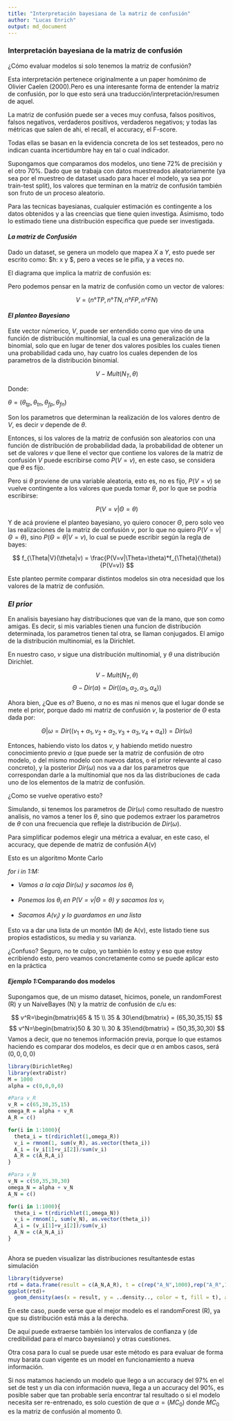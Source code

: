 ```yaml
---
title: "Interpretación bayesiana de la matriz de confusión"
author: "Lucas Enrich"
output: md_document
---
```


### Interpretación bayesiana de la matriz de confusión

¿Cómo evaluar modelos si solo tenemos la matriz de confusión?

Esta interpretación pertenece originalmente a un paper homónimo de Olivier Caelen (2000).Pero es una interesante forma de entender la matriz de confusión, por lo que esto será una traducción/interpretación/resumen de aquel.

La matriz de confusión puede ser a veces muy confusa, falsos positivos, falsos negativos, verdaderos positivos, verdaderos negativos; y todas las métricas que salen de ahi, el recall, el accuracy, el F-score.

Todas ellas se basan en la evidencia concreta de los set testeados, pero no indican cuanta incertidumbre hay en tal o cual indicador.

Supongamos que comparamos dos modelos, uno tiene  72% de precisión y el otro 70%. Dado que se trabaja con datos muestreados aleatoriamente (ya sea por el muestreo de dataset usado para hacer el modelo, ya sea por train-test split), los valores que terminan en la matriz de confusión también son fruto de un proceso aleatorio.

Para las tecnicas bayesianas, cualquier estimación es contingente a los datos obtenidos y a las creencias que tiene quien investiga. Asimismo, todo lo estimado tiene una distribución especifica que puede ser investigada.


#### *La matriz de Confusión*

Dado un dataset, se genera un modelo que mapea $X$ a $Y$, esto puede ser escrito como:
$h: x \to y $, pero a veces se le pifia, y a veces no.

El diagrama que implica la matriz de confusión es:

<Diagrama>

Pero podemos pensar en la matriz de confusión como un vector de valores:

$$
V = (n°TP,n°TN,n°FP,n°FN)
$$

#### *El planteo Bayesiano*

Este vector númerico, $V$, puede ser entendido como que vino de una función de distribución multinomial, la cual es una generalización de la binomial, solo que en lugar de tener dos valores posibles los cuales tienen una probabilidad cada uno, hay cuatro los cuales dependen de los parametros de la distribución binomial.

$$
V - Mult(N_T,\theta)
$$

Donde:

$\theta = (\theta_{tp},\theta_{tn},\theta_{fp},\theta_{fn})$

Son los parametros que determinan la realización de los valores dentro de $V$, es decir $v$ depende de $\theta$.


Entonces, si los valores de la matriz de confusión son aleatorios con una función de distribución de probabilidad dada, la probabilidad de obtener un set de valores $v$ que llene el vector que contiene los valores de la matriz de confusión $V$ puede escribirse como $P(V=v)$, en este caso, se considera que $\theta$ es fijo.


Pero si $\theta$ proviene de una variable aleatoria, esto es, no es fijo, $P(V=v)$ se vuelve contingente a los valores que pueda tomar $\theta$, por lo que se podria escribirse:

$$
P(V=v|\Theta=\theta)
$$


Y de acá proviene el planteo bayesiano, yo quiero conocer $\Theta$, pero solo veo las realizaciones de la matriz de confusión $v$, por lo que no quiero $P(V=v|\Theta=\theta)$, sino $P(\Theta=\theta|V=v)$, lo cual se puede escribir según la regla de bayes:

$$
f_{\Theta|V}(\theta|v) = \frac{P(V=v|\Theta=\theta)*f_{\Theta}(\theta)}{P(V=v)}
$$

Este planteo permite comparar distintos modelos sin otra necesidad que los valores de la matriz de confusión.

### *El prior*

En analisis bayesiano hay distribuciones que van de la mano, que son como amigas. Es decir, si mis variables tienen una funcion de distribución determinada, los parametros tienen tal otra, se llaman conjugados. El amigo de la distribución multinomial, es la Dirichlet.

En nuestro caso, $v$ sigue una distribución multinomial, y $\theta$ una distribución Dirichlet.

$$
V - Mult(N_T,\theta)
$$
$$
\Theta - Dir(\alpha) = Dir((\alpha_1,\alpha_2,\alpha_3,\alpha_4))
$$

Ahora bien, ¿Que es $\alpha$? Bueno, $\alpha$ no es mas ni menos que el lugar donde se mete el prior, porque dado mi matriz de confusión $v$, la posterior de $\Theta$ esta dada por:

$$
\Theta|\omega = Dir((v_1+\alpha_1,v_2+\alpha_2,v_3+\alpha_3,v_4+\alpha_4)) = Dir(\omega)
$$


Entonces, habiendo visto los datos $v$, y habiendo metido nuestro conocimiento previo $\alpha$ (que puede ser la matriz de confusión de otro modelo, o del mismo modelo con nuevos datos, o el prior relevante al caso concreto), y la posterior  $Dir(\omega)$ nos va a dar los parametros que correspondan darle a la multinomial que nos da las distribuciones de cada uno de los elementos de la matriz de confusión. 

¿Como se vuelve operativo esto?

Simulando, si tenemos los parametros de $Dir(\omega)$ como resultado de nuestro analisis, no vamos a tener los $\theta$, sino que podemos extraer los parametros de $\theta$ con una frecuencia que refleje la distribución de $Dir(\omega)$.

Para simplificar podemos elegir una métrica a evaluar, en este caso, el accuracy, que depende de matriz de confusión $A(v)$

Esto es un algoritmo Monte Carlo

*for i in 1:M:* 

   + *Vamos a la caja $Dir(\omega)$ y sacamos los $\theta_i$*
  
   + *Ponemos los $\theta_i$ en $P(V=v|\Theta=\theta)$ y sacamos los $v_i$*
  
   + *Sacamos $A(v_i)$ y lo guardamos en una lista*
  
Esto va a dar una lista de un montón (M) de A(v), este listado tiene sus propios estadisticos, su media y su varianza.

  

¿Confuso? Seguro, no te culpo, yo también lo estoy y eso que estoy ecribiendo esto, pero veamos concretamente como se puede aplicar esto en la práctica

#### *Ejemplo 1:*Comparando dos modelos 

Supongamos que, de un mismo dataset, hicimos, ponele, un randomForest (R) y un NaiveBayes (N) y la matriz de confusión de c/u es:

$$
v^R=\begin{bmatrix}65 & 15 \\ 35 & 30\end{bmatrix} = (65,30,35,15)
$$
$$
v^N=\begin{bmatrix}50 & 30 \\ 30 & 35\end{bmatrix} = (50,35,30,30)
$$
Vamos a decir, que no tenemos información previa, porque lo que estamos  haciendo es comparar dos modelos, es decir que $\alpha$ en ambos casos, será $(0,0,0,0)$

```r
library(DirichletReg)
library(extraDistr)
M = 1000
alpha = c(0,0,0,0)

#Para v_R
v_R = c(65,30,35,15)
omega_R = alpha + v_R
A_R = c()

for(i in 1:1000){
  theta_i = t(rdirichlet(1,omega_R))
  v_i = rmnom(1, sum(v_R), as.vector(theta_i))
  A_i = (v_i[1]+v_i[2])/sum(v_i)
  A_R = c(A_R,A_i)
}

#Para v_N
v_N = c(50,35,30,30)
omega_N = alpha + v_N
A_N = c()

for(i in 1:1000){
  theta_i = t(rdirichlet(1,omega_N))
  v_i = rmnom(1, sum(v_N), as.vector(theta_i))
  A_i = (v_i[1]+v_i[2])/sum(v_i)
  A_N = c(A_N,A_i)
}
 
```

Ahora se pueden visualizar las distribuciones resultantesde estas simulación

```r
library(tidyverse)
rtd = data.frame(result = c(A_N,A_R), t = c(rep("A_N",1000),rep("A_R",1000)))
ggplot(rtd)+
  geom_density(aes(x = result, y = ..density.., color = t, fill = t), alpha = 0.7)+theme_classic()
```


En este caso, puede verse que el mejor modelo es el randomForest (R), ya que su distribución está más a la derecha.

De aquí puede extraerse también los intervalos de confianza y (de credibilidad para el marco bayesiano) y otras cuestiones.

Otra cosa para lo cual se puede usar este método es para evaluar de forma muy barata cuan vigente es un model en funcionamiento a nueva información. 

Si nos matamos haciendo un modelo que llego a un accuracy del 97% en el set de test y  un día con información nueva, llega a un accuracy del 90%, es posible saber que tan probable sería encontrar tal resultado o si el modelo necesita ser re-entrenado, es solo cuestión de que $\alpha=(MC_0)$ donde $MC_0$ es la matriz de confusión al momento 0.

